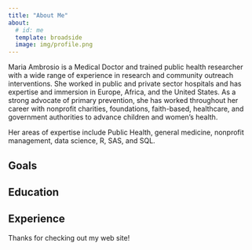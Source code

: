 ```yaml
---
title: "About Me"
about:
  # id: me
  template: broadside
  image: img/profile.png
---
```


:::{#me}

Maria Ambrosio is a Medical Doctor and trained public health researcher with a wide range of experience in research and community outreach interventions. She worked in public and private sector hospitals and has expertise and immersion in Europe, Africa, and the United States. As a strong advocate of primary prevention, she has worked throughout her career with nonprofit charities, foundations, faith-based, healthcare, and government authorities to advance children and women's health.

Her areas of expertise include Public Health, general medicine, nonprofit management, data science, R, SAS, and SQL.

## Goals



## Education

## Experience

:::

Thanks for checking out my web site!
